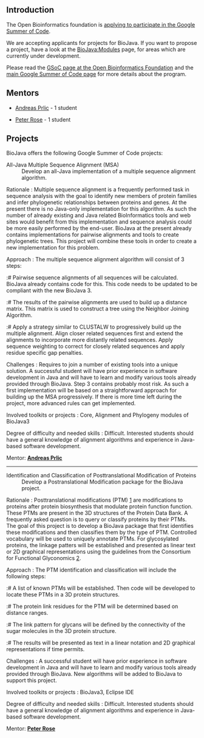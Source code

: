 == Introduction ==

The Open Bioinformatics foundation is [http://www.open-bio.org/wiki/Google_Summer_of_Code applying to participate in the Google Summer of Code].

We are accepting applicants for projects for BioJava. If you want to propose a project, have a look at the [[BioJava:Modules]] page, for areas which are currently under development.

Please read the [http://www.open-bio.org/wiki/Google_Summer_of_Code GSoC page at the Open Bioinformatics Foundation] and the [http://code.google.com/soc main Google Summer of Code page] for more details about the program.

== Mentors ==

* [[Andreas_Prlic | Andreas Prlic]] - 1 student

* [[Peter_Rose | Peter Rose]] - 1 student

== Projects ==

BioJava offers the following Google Summer of Code projects:

;All-Java Multiple Sequence Alignment (MSA)
:Develop an all-Java implementation of a multiple sequence alignment algorithm.  

; Rationale : Multiple sequence alignment is a frequently performed task in sequence analysis with the goal to identify new members of protein families and infer phylogenetic relationships between proteins and genes. At the present there is no Java-only implementation for this algorithm. As such the number of already existing and Java related BioInformatics tools and web sites would benefit from this implementation and sequence analysis could be more easily performed by the end-user.   BioJava at the present already contains implementations for pairwise alignments and tools to create phylogenetic trees. This project will combine these tools in order to create a new implementation for this  problem.
 
; Approach : The multiple sequence alignment algorithm will consist of 3 steps: 

:# Pairwise sequence alignments of all sequences will be calculated.  BioJava already contains code for this. This code needs to be updated to be compliant with the new BioJava 3.
:# The results of the pairwise alignments are used to build up a distance matrix. This matrix is used to construct a tree using the Neighbor Joining Algorithm.
:# Apply a strategy similar to CLUSTALW to progressively build up the multiple alignment. Align closer related sequences first and extend the alignments to incorporate more distantly related sequences. Apply sequence weighting to correct for closely related sequences and apply residue specific gap penalties.

; Challenges : Requires to join a number of existing tools into a unique solution. A successful student will have prior experience in software development in Java and will have to learn and modify various tools already provided through BioJava. Step 3 contains probably most risk. As such a first implementation will be based on a straightforward  approach for building up the MSA progressively. If there is more time left during the project, more advanced rules can get implemented.

; Involved toolkits or projects : Core, Alignment and Phylogeny modules of BioJava3

; Degree of difficulty and needed skills : Difficult. Interested students should have a general knowledge of alignment algorithms and experience in Java-based software development.

; Mentor: '''[[Andreas_Prlic | Andreas Prlic]]'''


----


;Identification and Classification of Posttranslational Modification of Proteins
:Develop a Postranslational Modification package for the BioJava project.

; Rationale : Posttranslational modifications (PTM) [http://en.wikipedia.org/wiki/Posttranslational_modification] are modifications to proteins after protein biosynthesis that modulate protein function function. These PTMs are present in the 3D structures of the Protein Data Bank. A frequently asked question is to query or classify proteins by their PTMs. The goal of this project is to develop a BioJava package that first identifies these modifications and then classifies them by the type of PTM. Controlled vocabulary will be used to uniquely annotate PTMs. For glycosylated proteins, the linkage patters will be established and presented as linear text or 2D graphical representations using the guidelines from the Consortium for Functional Glyconomics [http://www.functionalglycomics.org/static/consortium/Nomenclature.shtml]. 

; Approach : The PTM identification and classification will include the following steps:

:# A list of known PTMs will be established. Then code will be developed to locate these PTMs in a 3D protein structures.
:# The protein link residues for the PTM will be determined based on distance ranges.
:# The link pattern for glycans will be defined by the connectivity of the sugar molecules in the 3D protein structure.
:# The results will be presented as text in a linear notation and 2D graphical representations if time permits.

; Challenges : A successful student will have prior experience in software development in Java and will have to learn and modify various tools already provided through BioJava. New algorithms will be added to BioJava to support this project.

; Involved toolkits or projects : BioJava3, Eclipse IDE

; Degree of difficulty and needed skills : Difficult. Interested students should have a general knowledge of alignment algorithms and experience in Java-based software development.

; Mentor: '''[[Peter_Rose | Peter Rose]]'''